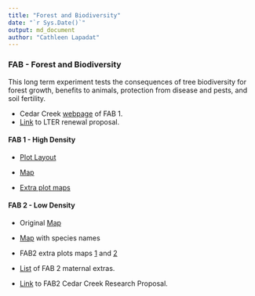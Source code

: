 ```yaml
---
title: "Forest and Biodiversity"
date: "`r Sys.Date()`"
output: md_document
author: "Cathleen Lapadat"
---
```

### FAB - Forest and Biodiversity

This long term experiment tests the consequences of tree biodiversity for forest growth, benefits to animals, protection from disease and pests, and soil fertility.  

*  Cedar Creek [webpage](https://www.cedarcreek.umn.edu/research/experiments/e271) of FAB 1.  
*  [Link](https://drive.google.com/file/d/10ao9EPqfDH4tNasWDOflgD_vNjhX4qWG/view?usp=sharing) to LTER renewal proposal. 

#### FAB 1 - High Density  

*  [Plot Layout](https://docs.google.com/spreadsheets/d/1VIs6ZAfZzzmTPHz2xQ8-L-tdguxjdt7M/edit?usp=sharing&ouid=117278050553426340443&rtpof=true&sd=true)  

*  [Map](https://drive.google.com/file/d/1lwET9O_mKjS2TuVV4UbKdc_4qoujiSEs/view?usp=sharing)  

*  [Extra plot maps](https://drive.google.com/file/d/1qbQ9mznZh2vCK3a2ni6HP2kSh_R-EorU/view?usp=sharing)  

#### FAB 2 - Low Density

*  Original [Map](https://drive.google.com/file/d/1PFnVOhE-07KCANTF9PNeIFqpEo7836Ae/view?usp=sharing)  
*  [Map](https://drive.google.com/file/d/15kzZxXVo0sBTuqEuCjorWAxEhyUF41Mw/view?usp=sharing) with species names  

*  FAB2 extra plots maps [1](https://drive.google.com/file/d/1t5n4MzeFt0zVGcrKCc2LEQ6iqAK1grtj/view?usp=sharing) and [2](https://drive.google.com/file/d/1-4J6fnoq15Zf2X2iRFlYa6bDMfW_lIw5/view?usp=sharing)  

*  [List](https://docs.google.com/spreadsheets/d/1jzuTqeNJpCjljMNGv_r9ICqQubZSwKE-/edit?usp=sharing&ouid=117278050553426340443&rtpof=true&sd=true) of FAB 2 maternal extras.   

*  [Link](https://drive.google.com/file/d/1SnALIYrNLDOmWsSK1GH1tPxHo52Exm-A/view?usp=sharing) to FAB2 Cedar Creek Research Proposal.   

